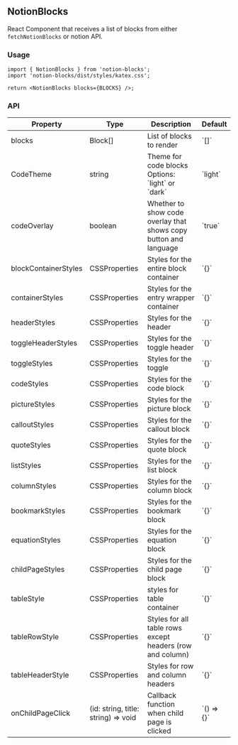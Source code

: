 
## NotionBlocks

React Component that receives a list of blocks from either `fetchNotionBlocks` or notion API.

### Usage

```tsx
import { NotionBlocks } from 'notion-blocks';
import 'notion-blocks/dist/styles/katex.css';

return <NotionBlocks blocks={BLOCKS} />;
```

### API

<table>
  <thead>
    <tr>
      <th>Property</th>
      <th>Type</th>
      <th>Description</th>
      <th>Default</th>
    </tr>
  </thead>
  <tbody>
    <tr>
      <td>blocks</td>
      <td>Block[]</td>
      <td>List of blocks to render</td>
      <td>`[]`</td>
    </tr>
    <tr>
      <td>CodeTheme</td>
      <td>string</td>
      <td>Theme for code blocks Options: `light` or `dark`</td>
      <td>`light`</td>
    </tr>
    <tr>
      <td>codeOverlay</td>
      <td>boolean</td>
      <td>Whether to show code overlay that shows copy button and language</td>
      <td>`true`</td>
    </tr>
    <tr>
      <td>blockContainerStyles</td>
      <td>CSSProperties</td>
      <td>Styles for the entire block container</td>
      <td>`{}`</td>
    </tr>
    <tr>
      <td>containerStyles</td>
      <td>CSSProperties</td>
      <td>Styles for the entry wrapper container</td>
      <td>`{}`</td>
    </tr>
    <tr>
      <td>headerStyles</td>
      <td>CSSProperties</td>
      <td>Styles for the header</td>
      <td>`{}`</td>
    </tr>
    <tr>
      <td>toggleHeaderStyles</td>
      <td>CSSProperties</td>
      <td>Styles for the toggle header</td>
      <td>`{}`</td>
    </tr>
    <tr>
      <td>toggleStyles</td>
      <td>CSSProperties</td>
      <td>Styles for the toggle</td>
      <td>`{}`</td>
    </tr>
    <tr>
      <td>codeStyles</td>
      <td>CSSProperties</td>
      <td>Styles for the code block</td>
      <td>`{}`</td>
    </tr>
    <tr>
      <td>pictureStyles</td>
      <td>CSSProperties</td>
      <td>Styles for the picture block</td>
      <td>`{}`</td>
    </tr>
    <tr>
      <td>calloutStyles</td>
      <td>CSSProperties</td>
      <td>Styles for the callout block</td>
      <td>`{}`</td>
    </tr>
    <tr>
      <td>quoteStyles</td>
      <td>CSSProperties</td>
      <td>Styles for the quote block</td>
      <td>`{}`</td>
    </tr>
    <tr>
      <td>listStyles</td>
      <td>CSSProperties</td>
      <td>Styles for the list block</td>
      <td>`{}`</td>
    </tr>
    <tr>
      <td>columnStyles</td>
      <td>CSSProperties</td>
      <td>Styles for the column block</td>
      <td>`{}`</td>
    </tr>
    <tr>
      <td>bookmarkStyles</td>
      <td>CSSProperties</td>
      <td>Styles for the bookmark block</td>
      <td>`{}`</td>
    </tr>
    <tr>
      <td>equationStyles</td>
      <td>CSSProperties</td>
      <td>Styles for the equation block</td>
      <td>`{}`</td>
    </tr>
    <tr>
      <td>childPageStyles</td>
      <td>CSSProperties</td>
      <td>Styles for the child page block</td>
      <td>`{}`</td>
    </tr>
    <tr>
      <td>tableStyle</td>
      <td>CSSProperties</td>
      <td>styles for table container</td>
      <td>`{}`</td>
    </tr>
    <tr>
      <td>tableRowStyle</td>
      <td>CSSProperties</td>
      <td>Styles for all table rows except headers (row and column)</td>
      <td>`{}`</td>
    </tr>
    <tr>
      <td>tableHeaderStyle</td>
      <td>CSSProperties</td>
      <td>Styles for row and column headers</td>
      <td>`{}`</td>
    </tr>
    <tr>
      <td>onChildPageClick</td>
      <td>(id: string, title: string) =&gt; void</td>
      <td>Callback function when child page is clicked</td>
      <td>`() => {}`</td>
    </tr>
  </tbody>
</table>
